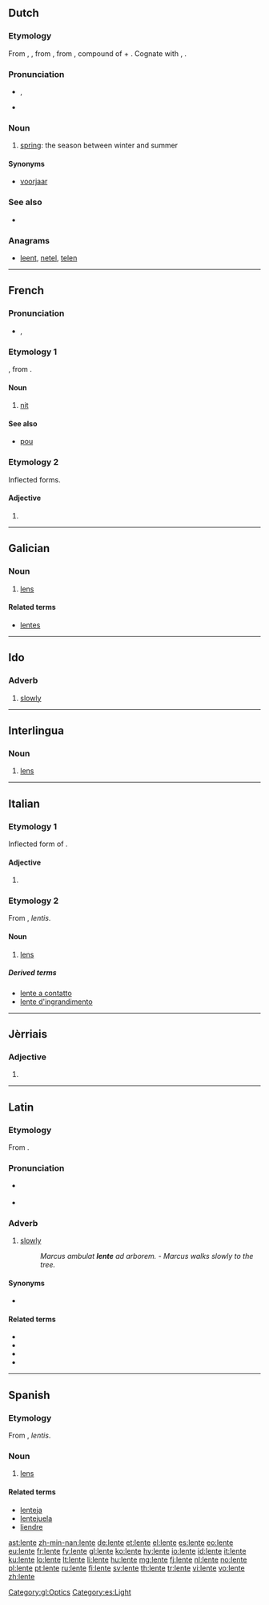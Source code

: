 ==Dutch==

===Etymology===
From {{etyl|dum|nl}} {{term|lentin|lang=dum}}, {{term|lenten|lang=dum}}, from {{etyl|odt|nl}} {{term|lentin|lang=odt}}, from {{etyl|gem-pro|nl}} {{term/t|gem-pro|*langatīnaz}}, compound of {{term/t|gem-pro|*langaz||long}} + {{term/t|gem-pro|*tīnaz||day}}. Cognate with {{etyl|en|-}} {{term|Lent|lang=en}}, {{etyl|de|-}} {{term|Lenz|lang=de}}.

===Pronunciation===
* {{IPA|/ˈlɛntə/|lang=nl}}, {{X-SAMPA|/"lEnt@/|lang=nl}}
* {{audio|Nl-lente.ogg|audio}}

===Noun===
{{nl-noun|f|lentes|lentetje}}

# [[spring]]: the season between winter and summer

====Synonyms====
* [[voorjaar]]

===See also===
* {{list:seasons/nl}}

===Anagrams===
* [[leent#Dutch|leent]], [[netel#Dutch|netel]], [[telen#Dutch|telen]]

----

==French==

===Pronunciation===
* {{IPA|/lɑ̃t/}}, {{X-SAMPA|/lA~t/|lang=fr}}

===Etymology 1===
{{etyl|VL.|fr}} {{term/t|la|*lenditem}}, from {{etyl|la|fr}} {{term|lens|lang=la}}.

====Noun====
{{fr-noun|f}}

# {{context|zoology|lang=fr}} [[nit]]

====See also====
* [[pou#French|pou]] {{g|m}}

===Etymology 2===
Inflected forms.

====Adjective====
{{fr-adj-form}}

# {{feminine of|lent|lang=fr}}

----

==Galician==

===Noun===
{{gl-noun|f}}

# [[lens]]

====Related terms====
* [[lentes]]

[[Category:gl:Optics]]

----

==Ido==

===Adverb===
{{head|io|adverb}}

# [[slowly]]

----

==Interlingua==

===Noun===
{{head|ia|noun}}

# [[lens]]

----

==Italian==

===Etymology 1===
Inflected form of {{term|lento|lang=it}}.

====Adjective====
{{head|it|adjective form}} {{g|f}}{{g|p}}

# {{feminine plural of|lento|lang=it}}

===Etymology 2===
From {{etyl|la|it}} {{term/t|la|lēns||lentil}}, ''lentis''.

====Noun====
{{it-noun|f|lenti}}

# [[lens]]

=====Derived terms=====
* [[lente a contatto]]
* [[lente d'ingrandimento]]

----

==Jèrriais==

===Adjective===
{{roa-jer-adj-form|f}}

# {{feminine of|lent|lang=roa-jer}}

----

==Latin==

===Etymology===
From {{suffix|lentus|ē|gloss1=slow|lang=la}}.

===Pronunciation===
* {{a|Classical}} {{IPA|/ˈlen.teː/|lang=la}}
* {{audio|la-cls-lente.ogg|Audio (Classical)}}

===Adverb===
{{la-adv|lent||e}}

# [[slowly]]
#: ''Marcus ambulat '''lente''' ad arborem.'' - ''Marcus walks slowly to the tree.''

====Synonyms====
* {{sense|slowly}} {{l|la|tardē}}

====Related terms====
* {{l|la|lentēscō}}
* {{l|la|lentitūdō}}
* {{l|la|lentulus}}
* {{l|la|lentus}}

----

==Spanish==

===Etymology===
From {{etyl|la|es}} {{term/t|la|lēns||lentil}}, ''lentis''.

===Noun===
{{es-noun|mf}}

# [[lens]]

====Related terms====
* [[lenteja]]
* [[lentejuela]]
* [[liendre]]

[[Category:es:Light]]

[[ast:lente]]
[[zh-min-nan:lente]]
[[de:lente]]
[[et:lente]]
[[el:lente]]
[[es:lente]]
[[eo:lente]]
[[eu:lente]]
[[fr:lente]]
[[fy:lente]]
[[gl:lente]]
[[ko:lente]]
[[hy:lente]]
[[io:lente]]
[[id:lente]]
[[it:lente]]
[[ku:lente]]
[[lo:lente]]
[[lt:lente]]
[[li:lente]]
[[hu:lente]]
[[mg:lente]]
[[fj:lente]]
[[nl:lente]]
[[no:lente]]
[[pl:lente]]
[[pt:lente]]
[[ru:lente]]
[[fi:lente]]
[[sv:lente]]
[[th:lente]]
[[tr:lente]]
[[vi:lente]]
[[vo:lente]]
[[zh:lente]]